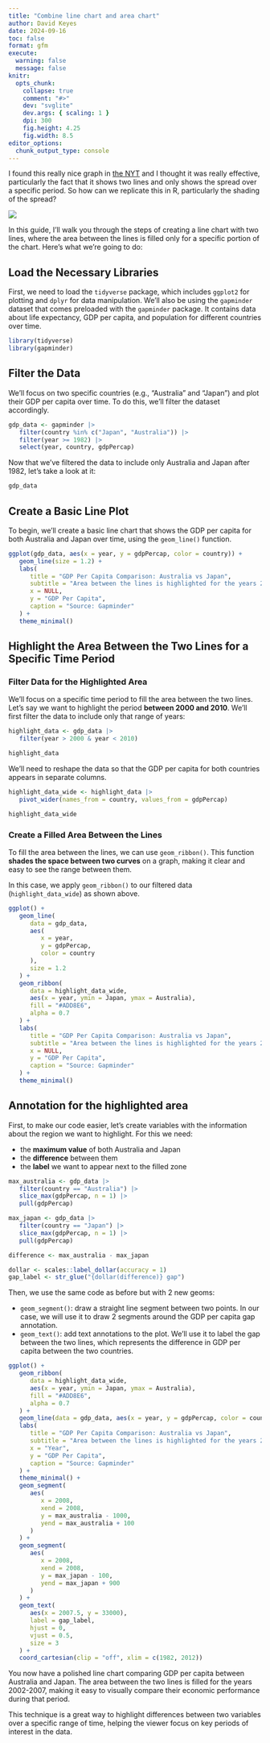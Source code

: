 ```yaml
---
title: "Combine line chart and area chart"
author: David Keyes
date: 2024-09-16
toc: false
format: gfm
execute: 
  warning: false
  message: false
knitr:
  opts_chunk:
    collapse: true
    comment: "#>"
    dev: "svglite"
    dev.args: { scaling: 1 }
    dpi: 300
    fig.height: 4.25
    fig.width: 8.5
editor_options: 
  chunk_output_type: console
---
```


I found this really nice graph in [the NYT](https://www.nytimes.com/2024/04/15/upshot/mortgage-rates-homes-stuck.html) and I thought it was really effective, particularly the fact that it shows two lines and only shows the spread over a specific period. So how can we replicate this in R, particularly the shading of the spread?

![](preview-chart.png)

In this guide, I'll walk you through the steps of creating a line chart with two lines, where the area between the lines is filled only for a specific portion of the chart. Here's what we're going to do: 
 
## Load the Necessary Libraries

First, we need to load the `tidyverse` package, which includes `ggplot2` for plotting and `dplyr` for data manipulation. We'll also be using the `gapminder` dataset that comes preloaded with the `gapminder` package. It contains data about life expectancy, GDP per capita, and population for different countries over time. 

```r
library(tidyverse)
library(gapminder)
```

## Filter the Data

We'll focus on two specific countries (e.g., "Australia" and "Japan") and plot their GDP per capita over time. To do this, we'll filter the dataset accordingly.

```r
gdp_data <- gapminder |>
   filter(country %in% c("Japan", "Australia")) |>
   filter(year >= 1982) |>
   select(year, country, gdpPercap)
```

Now that we've filtered the data to include only Australia and Japan after 1982, let's take a look at it:

```r
gdp_data
```

## Create a Basic Line Plot

To begin, we'll create a basic line chart that shows the GDP per capita for both Australia and Japan over time, using the `geom_line()` function.

```r
ggplot(gdp_data, aes(x = year, y = gdpPercap, color = country)) +
   geom_line(size = 1.2) +
   labs(
      title = "GDP Per Capita Comparison: Australia vs Japan",
      subtitle = "Area between the lines is highlighted for the years 2002-2007",
      x = NULL,
      y = "GDP Per Capita",
      caption = "Source: Gapminder"
   ) +
   theme_minimal()
```

## Highlight the Area Between the Two Lines for a Specific Time Period

### Filter Data for the Highlighted Area

We'll focus on a specific time period to fill the area between the two lines. Let's say we want to highlight the period **between 2000 and 2010**. We'll first filter the data to include only that range of years:

```r
highlight_data <- gdp_data |>
   filter(year > 2000 & year < 2010)

highlight_data
```

We'll need to reshape the data so that the GDP per capita for both countries appears in separate columns.

```r
highlight_data_wide <- highlight_data |>
   pivot_wider(names_from = country, values_from = gdpPercap)

highlight_data_wide
```

### Create a Filled Area Between the Lines

To fill the area between the lines, we can use `geom_ribbon()`. This function **shades the space between two curves** on a graph, making it clear and easy to see the range between them.

In this case, we apply `geom_ribbon()` to our filtered data (`highlight_data_wide`) as shown above.

```r
ggplot() +
   geom_line(
      data = gdp_data,
      aes(
         x = year,
         y = gdpPercap,
         color = country
      ),
      size = 1.2
   ) +
   geom_ribbon(
      data = highlight_data_wide,
      aes(x = year, ymin = Japan, ymax = Australia),
      fill = "#ADD8E6",
      alpha = 0.7
   ) +
   labs(
      title = "GDP Per Capita Comparison: Australia vs Japan",
      subtitle = "Area between the lines is highlighted for the years 2002-2007",
      x = NULL,
      y = "GDP Per Capita",
      caption = "Source: Gapminder"
   ) +
   theme_minimal()
```


## Annotation for the highlighted area

First, to make our code easier, let's create variables with the information about the region we want to highlight. For this we need: 

- the **maximum value** of both Australia and Japan
- the **difference** between them
- the **label** we want to appear next to the filled zone

```r
max_australia <- gdp_data |>
   filter(country == "Australia") |>
   slice_max(gdpPercap, n = 1) |>
   pull(gdpPercap)

max_japan <- gdp_data |>
   filter(country == "Japan") |>
   slice_max(gdpPercap, n = 1) |>
   pull(gdpPercap)

difference <- max_australia - max_japan

dollar <- scales::label_dollar(accuracy = 1)
gap_label <- str_glue("{dollar(difference)} gap")
```

Then, we use the same code as before but with 2 new geoms:

- `geom_segment()`: draw a straight line segment between two points. In our case, we will use it to draw 2 segments around the GDP per capita gap annotation.
- `geom_text()`: add text annotations to the plot. We'll use it to label the gap between the two lines, which represents the difference in GDP per capita between the two countries.

```r
ggplot() +
   geom_ribbon(
      data = highlight_data_wide,
      aes(x = year, ymin = Japan, ymax = Australia),
      fill = "#ADD8E6",
      alpha = 0.7
   ) +
   geom_line(data = gdp_data, aes(x = year, y = gdpPercap, color = country), size = 1.2) +
   labs(
      title = "GDP Per Capita Comparison: Australia vs Japan",
      subtitle = "Area between the lines is highlighted for the years 2002-2007",
      x = "Year",
      y = "GDP Per Capita",
      caption = "Source: Gapminder"
   ) +
   theme_minimal() +
   geom_segment(
      aes(
         x = 2008,
         xend = 2008,
         y = max_australia - 1000,
         yend = max_australia + 100
      )
   ) +
   geom_segment(
      aes(
         x = 2008,
         xend = 2008,
         y = max_japan - 100,
         yend = max_japan + 900
      )
   ) +
   geom_text(
      aes(x = 2007.5, y = 33000),
      label = gap_label,
      hjust = 0,
      vjust = 0.5,
      size = 3
   ) +
   coord_cartesian(clip = "off", xlim = c(1982, 2012))
```

You now have a polished line chart comparing GDP per capita between Australia and Japan. The area between the two lines is filled for the years 2002-2007, making it easy to visually compare their economic performance during that period.

This technique is a great way to highlight differences between two variables over a specific range of time, helping the viewer focus on key periods of interest in the data.